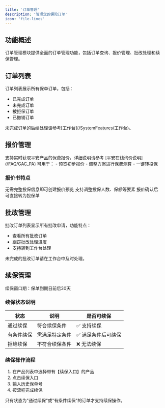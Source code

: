 ```yaml
---
title: '订单管理'
description: '管理您的保险订单'
icon: 'file-lines'
---
```


## 功能概述

订单管理模块提供全面的订单管理功能，包括订单查询、报价管理、批改处理和续保管理。

## 订单列表

订单列表展示所有保单订单，包括：
- 已完成订单
- 未完成订单
- 被拒保订单
- 已撤销订单

<Note>
未完成订单的后续处理请参考[工作台](/SystemFeatures/工作台)。
</Note>

## 报价管理

<Tabs>
  <Tab title="平安在线询价">
    支持实时获取平安产品的保费报价，详细说明请参考 [平安在线询价说明](/FAQ/GAC_PA)
  </Tab>
  
  <Tab title="本地制式报价">
    可用于：
    - 预览初步报价
    - 调整方案进行保费测算
    - 一键转投保
  </Tab>
</Tabs>

### 报价书特点

<CardGroup>
  <Card title="快速报价" icon="bolt">
    无需完整投保信息即可创建报价预览
  </Card>
  <Card title="方案调整" icon="sliders">
    支持调整投保人数、保额等要素
  </Card>
  <Card title="一键转投保" icon="arrow-right-to-bracket">
    报价确认后可直接转为投保单
  </Card>
</CardGroup>

## 批改管理

批改订单列表显示所有批改申请，功能特点：
- 查看所有批改订单
- 跟踪批改处理进度
- 支持转到工作台处理

<Warning>
未完成的批改订单请在工作台中及时处理。
</Warning>

## 续保管理

<Note>
续保窗口期：保单到期日前后30天
</Note>

### 续保状态说明

| 状态 | 说明 | 是否可续保 |
|------|------|------------|
| 通过续保 | 符合续保条件 | ✅ 支持续保 |
| 有条件续保 | 需满足特定条件 | ✅ 满足条件后可续保 |
| 拒绝续保 | 不符合续保条件 | ❌ 无法续保 |

### 续保操作流程

1. 在产品列表中选择带有【续保入口】的产品
2. 点击续保入口
3. 输入历史保单号
4. 按流程完成续保

<Tip>
只有状态为"通过续保"或"有条件续保"的订单才支持续保操作。
</Tip>
